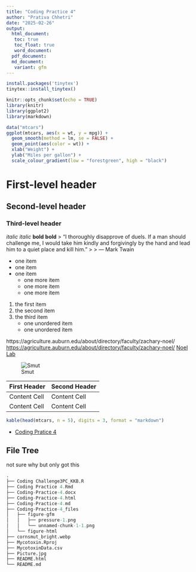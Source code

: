 ```yaml
---
title: "Coding Practice 4"
author: "Prativa Chhetri"
date: "2025-02-26"
output: 
  html_document:
   toc: true
   toc_float: true
   word_document:
  pdf_document:
  md_document:
   variant: gfm
---
```


```r
install.packages('tinytex')
tinytex::install_tinytex()
```

```r
knitr::opts_chunk$set(echo = TRUE)
library(knitr)
library(ggplot2)
library(markdown)

```



```r
data("mtcars")
ggplot(mtcars, aes(x = wt, y = mpg)) +
  geom_smooth(method = lm, se = FALSE) +
  geom_point(aes(color = wt)) +
  xlab("Weight") + 
  ylab("Miles per gallon") +
  scale_colour_gradient(low = "forestgreen", high = "black")
```

# First-level header

## Second-level header

### Third-level header
*italic*
_italic_
**bold**
__bold__
> "I thoroughly disapprove of duels. If a man should challenge me,
  I would take him kindly and forgivingly by the hand and lead him
  to a quiet place and kill him."
>
> --- Mark Twain

- one item
- one item
- one item
    - one more item
    - one more item
    - one more item
    
1. the first item
2. the second item
3. the third item
    - one unordered item
    - one unordered item


https://agriculture.auburn.edu/about/directory/faculty/zachary-noel/
<https://agriculture.auburn.edu/about/directory/faculty/zachary-noel/>
[Noel Lab](https://agriculture.auburn.edu/about/directory/faculty/zachary-noel/)

![Smut](Picture.jpg)

First Header  | Second Header
------------- | -------------
Content Cell  | Content Cell
Content Cell  | Content Cell

```r
kable(head(mtcars, n = 5), digits = 3, format = "markdown")
```




- [Coding Pratice 4](Coding Practice 4.Rmd)

## File Tree 
not sure why but only got this 
```r
.
├── Coding Challenge3PC_KKB.R
├── Coding Practice 4.Rmd
├── Coding-Practice-4.docx
├── Coding-Practice-4.html
├── Coding-Practice-4.md
├── Coding-Practice-4_files
│   ├── figure-gfm
│   │   ├── pressure-1.png
│   │   └── unnamed-chunk-1-1.png
│   └── figure-html
├── cornsmut_bright.webp
├── Mycotoxin.Rproj
├── MycotoxinData.csv
├── Picture.jpg
├── README.html
└── README.md
```





